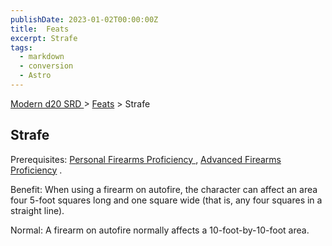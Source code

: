```yaml
---
publishDate: 2023-01-02T00:00:00Z
title:  Feats
excerpt: Strafe
tags:
  - markdown
  - conversion
  - Astro
---
```


[ Modern d20 SRD ](/#modernD20) > [ Feats](modern-d20-srd-feats-index) > Strafe

##  Strafe

Prerequisites: [ Personal Firearms Proficiency ](modern-d20-srd-feats-personal-firearms-proficiency) , [ Advanced Firearms Proficiency](modern-d20-srd-feats-advanced-firearms-proficiency) .

Benefit: When using a firearm on autofire, the character can affect an area
four 5-foot squares long and one square wide (that is, any four squares in a
straight line).

Normal: A firearm on autofire normally affects a 10-foot-by-10-foot area.

